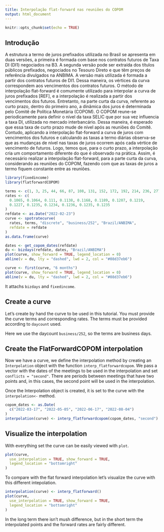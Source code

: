 ```yaml
---
title: Interpolação flat-forward nas reuniões do COPOM
output: html_document
---
```


```r
knitr::opts_chunk$set(echo = TRUE)
```

## Introdução

A estrutura a termo de juros prefixados utilizada no Brasil se apresenta em
duas versões, a primeira é formada com base nos contratos futuros de Taxa DI
(DI1) negociados na B3.
A segunda versão pode ser extraída dos títulos públicos prefixados, negociados
no Tesouro Direto e que têm preços de referência divulgados na ANBIMA.
A versão mais utilizada é formada a partir dos contratos futuros de DI1.
Dessa maneira, os vértices da curva correspondem aos vencimentos dos contratos
futuros.
O método de interpolação flat-forward é comumente utilizado para interpolar a
curva de juros prefixados [REF], e a interpolação é realizada a partir dos
vencimentos dos futuros.
Entretanto, na parte curta da curva, referente ao curto prazo, dentro do
primeiro ano, a dinâmica dos juros é determinada pelo Comitê de Política
Monetária (COPOM).
O COPOM reune-se periodicamente para definir o nível da taxa SELIC que por sua
vez influencia a taxa DI, utilizada no mercado interbancário.
Dessa maneira, é esperado que essa taxa de curto prazo mude de nível após as
reuniões do Comitê.
Contudo, aplicando a interpolação flat-forward a curva de juros com vencimentos
dos futuros e calculando as taxas a termo diárias observa-se que as mudanças
de nível nas taxas de juros ocorrem após cada vértice de vencimento de futuros.
Logo, temos que, para o curto prazo, a interpolação cria um comportamento
diferente do que é observado na prática.
Assim, é necessário realizar a interpolação flat-forward, para a parte curta
da curva, considerando as reuniões do COPOM, fazendo com que as taxas de juros
a termo fiquem constante entre as reuniões.

```r
library(fixedincome)
library(flatforwardCOPOM)

terms <- c(1, 3, 25, 44, 66, 87, 108, 131, 152, 172, 192, 214, 236, 277)
rates <- c(
  0.1065, 0.1064, 0.111, 0.1138, 0.1168, 0.1189, 0.1207, 0.1219,
  0.1227, 0.1235, 0.1234, 0.1236, 0.1235, 0.1235
)
refdate <- as.Date("2022-02-23")
curve <- spotratecurve(
  rates, terms, "discrete", "business/252", "Brazil/ANBIMA",
  refdate = refdate
)
as.data.frame(curve)
```

```r
dates <- get_copom_dates(refdate)
du <- bizdays(refdate, dates, "Brazil/ANBIMA")
plot(curve, show_forward = TRUE, legend_location = 0)
abline(v = du, lty = "dashed", lwd = 2, col = "#08d37eb6")
```


```r
curve <- first(curve, "6 months")
plot(curve, show_forward = TRUE, legend_location = 0)
abline(v = du, lty = "dashed", lwd = 2, col = "#08d37eb6")
```



It attachs `bizdays` and `fixedincome`.

## Create a curve

Let's create by hand the curve to be used in this tutorial.
You must provide the curve terms and corresponding rates.
The terms must be provided according to `daycount` used.

Here we use the daycount `business/252`, so the terms are business days.

## Create the FlatForwardCOPOM interpolation

Now we have a curve, we define the interpolation method by creating an
`Interpolation` object with the function `interp_flatforwardcopom`.
We pass a vector with the dates of the meetings
to be used in the interpolation and set `conflicts = "second"`.
There are periods between meetings that have two points and, in this cases,
the second point will be used in the interpolation.

Once the Interpolation object is created, it is set to the curve with
the `interpolation<-` method.

```r
copom_dates <- as.Date(
  c("2022-03-17", "2022-05-05", "2022-06-17", "2022-08-04")
)
interpolation(curve) <- interp_flatforwardcopom(copom_dates, "second")
```

## Visualize the interpolation

With everything set the curve can be easily viewed with `plot`.

```r
plot(curve,
  use_interpolation = TRUE, show_forward = TRUE,
  legend_location = "bottomright"
)
```

To compare with the flat forward interpolation let's visualize the curve with 
this different intepolation.

```r
interpolation(curve) <- interp_flatforward()
plot(curve,
  use_interpolation = TRUE, show_forward = TRUE,
  legend_location = "bottomright"
)
```

In the long term there isn't mush difference, but in the short term the
interpolated points and the forward rates are fairly different.
